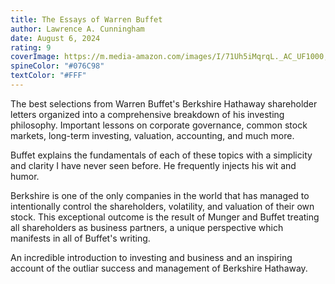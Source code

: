 ```yaml
---
title: The Essays of Warren Buffet
author: Lawrence A. Cunningham
date: August 6, 2024
rating: 9
coverImage: https://m.media-amazon.com/images/I/71Uh5iMqrqL._AC_UF1000,1000_QL80_.jpg
spineColor: "#076C98"
textColor: "#FFF"
---
```


The best selections from Warren Buffet's Berkshire Hathaway shareholder letters organized into a comprehensive breakdown of his investing philosophy. Important lessons on corporate governance, common stock markets, long-term investing, valuation, accounting, and much more.

Buffet explains the fundamentals of each of these topics with a simplicity and clarity I have never seen before. He frequently injects his wit and humor.

Berkshire is one of the only companies in the world that has managed to intentionally control the shareholders, volatility, and valuation of their own stock. This exceptional outcome is the result of Munger and Buffet treating all shareholders as business partners, a unique perspective which manifests in all of Buffet's writing.

An incredible introduction to investing and business and an inspiring account of the outliar success and management of Berkshire Hathaway.
